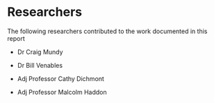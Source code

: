 # Researchers {#sec-researchers .unnumbered}

The following researchers contributed to the work documented in this report

-   Dr Craig Mundy

-   Dr Bill Venables

-   Adj Professor Cathy Dichmont

-   Adj Professor Malcolm Haddon
